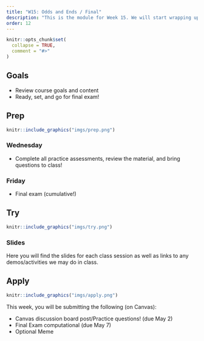 ```yaml
---
title: "W15: Odds and Ends / Final"
description: "This is the module for Week 15. We will start wrapping up and tying up loose ends before the final exam!"
order: 12
---
```


```r
knitr::opts_chunk$set(
  collapse = TRUE,
  comment = "#>"
)
```

## Goals

- Review course goals and content
- Ready, set, and go for final exam!

## Prep 

:::::{.card .border .border-2 .border-info}
:::: {.grid .g-0}
::: {.g-col-3}
:::: {.card-body}

```r
knitr::include_graphics("imgs/prep.png")
```

::::
:::

::: {.g-col-9}
:::: {.card-body}
### Wednesday

- Complete all practice assessments, review the material, and bring questions to class!

### Friday

- Final exam (cumulative!)



::::
:::
::::
:::::

## Try {.mt-5}

:::::{.card .border .border-2 .border-info}
:::: {.grid .g-0}
::: {.g-col-3}
:::: {.card-body}

```r
knitr::include_graphics("imgs/try.png")
```

::::
:::

::: {.g-col-9}
:::: {.card-body}

### Slides

Here you will find the slides for each class session as well as links to any demos/activities we may do in class.

::::
:::


::::
:::::

## Apply {.mt-5}

:::::{.card .border .border-2 .border-info}
:::: {.grid .g-0}
::: {.g-col-3}
:::: {.card-body}

```r
knitr::include_graphics("imgs/apply.png")
```

::::
:::

::: {.g-col-9}
:::: {.card-body}

This week, you will be submitting the following (on Canvas):

- Canvas discussion board post/Practice questions! (due May 2)
- Final Exam computational (due May 7)
- Optional Meme

::::
:::


::::
:::::